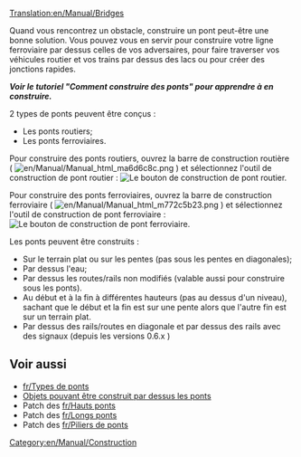 [[Translation:en/Manual/Bridges]]
{{fr/Traduction|en/Manual/Bridges|30}}
{{fr/Manual/Table des matières}}

Quand vous rencontrez un obstacle, construire un pont peut-être une bonne solution. Vous pouvez vous en servir pour construire votre ligne ferroviaire par dessus celles de vos adversaires, pour faire traverser vos véhicules routier et vos trains par dessus des lacs ou pour créer des jonctions rapides.

'''''Voir le tutoriel "Comment construire des ponts" pour apprendre à en construire.'''''

2 types de ponts peuvent être conçus :
* Les ponts routiers;
* Les ponts ferroviaires.

Pour construire des ponts routiers, ouvrez la barre de construction routière ( [[File:en/Manual/Manual html ma6d6c8c.png]] ) et sélectionnez l'outil de construction de pont routier :
[[File:en/Manual/BridgeTut14.png|none|frame|Le bouton de construction de pont routier.]]

Pour construire des ponts ferroviaires, ouvrez la barre de construction ferroviaire ( [[File:en/Manual/Manual html m772c5b23.png]] ) et sélectionnez l'outil de construction de pont ferroviaire :
[[File:en/Manual/BridgeTut1.png|none|frame|Le bouton de construction de pont ferroviaire.]]

Les ponts peuvent être construits :
* Sur le terrain plat ou sur les pentes (pas sous les pentes en diagonales);
* Par dessus l'eau;
* Par dessus les routes/rails non modifiés (valable aussi pour construire sous les ponts).
* Au début et à la fin  à différentes hauteurs (pas au dessus d'un niveau), sachant que le début et la fin est sur une pente alors que l'autre fin est sur un terrain plat.
* Par dessus des rails/routes en diagonale et par dessus des rails avec des signaux (depuis les versions 0.6.x )


== Voir aussi ==
*[[fr/Types de ponts]]
*[[fr/Nouveaux ponts|Objets pouvant être construit par dessus les ponts]]
*Patch des [[fr/Hauts ponts]]
*Patch des [[fr/Longs ponts]]
*Patch des [[fr/Piliers de ponts]]

[[Category:en/Manual/Construction]]